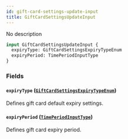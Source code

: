 ```yaml
---
id: gift-card-settings-update-input
title: GiftCardSettingsUpdateInput
---
```



No description

```graphql
input GiftCardSettingsUpdateInput {
  expiryType: GiftCardSettingsExpiryTypeEnum
  expiryPeriod: TimePeriodInputType
}
```


### Fields

#### `expiryType` ([`GiftCardSettingsExpiryTypeEnum`](../../../developer/api-reference/enums/gift-card-settings-expiry-type-enum))

Defines gift card default expiry settings.


#### `expiryPeriod` ([`TimePeriodInputType`](../../../developer/api-reference/inputs/time-period-input-type))

Defines gift card expiry period.




